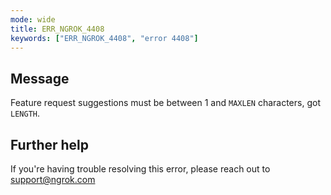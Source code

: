 ```yaml
---
mode: wide
title: ERR_NGROK_4408
keywords: ["ERR_NGROK_4408", "error 4408"]
---
```


## Message

Feature request suggestions must be between 1 and `MAXLEN` characters, got `LENGTH`.

## Further help

If you're having trouble resolving this error, please reach out to [support@ngrok.com](mailto:support@ngrok.com?subject=Help%20with%20ERR_NGROK_4408)
